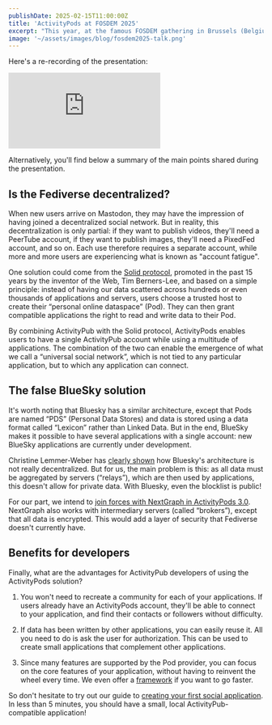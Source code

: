 ```yaml
---
publishDate: 2025-02-15T11:00:00Z
title: 'ActivityPods at FOSDEM 2025'
excerpt: "This year, at the famous FOSDEM gathering in Brussels (Belgium), we were invited by the SocialWeb devroom to give a presentation on ActivityPods. It was an opportunity to highlight the “universal social network” that would be possible with ActivityPods, and how it differs from the Bluesky project."
image: '~/assets/images/blog/fosdem2025-talk.png'
---
```



Here's a re-recording of the presentation:

<iframe class="video" sandbox="allow-same-origin allow-scripts allow-popups" src="https://videos-libr.es/videos/embed/oeGssBch6gRoBrtc5xFdhy" frameborder="0" allowfullscreen></iframe>

Alternatively, you'll find below a summary of the main points shared during the presentation.

## Is the Fediverse decentralized?

When new users arrive on Mastodon, they may have the impression of having joined a decentralized social network. But in reality, this decentralization is only partial: if they want to publish videos, they'll need a PeerTube account, if they want to publish images, they'll need a PixedFed account, and so on. Each use therefore requires a separate account, while more and more users are experiencing what is known as "account fatigue".

One solution could come from the [Solid protocol](https://solidproject.org), promoted in the past 15 years by the inventor of the Web, Tim Berners-Lee, and based on a simple principle: instead of having our data scattered across hundreds or even thousands of applications and servers, users choose a trusted host to create their “personal online dataspace” (Pod). They can then grant compatible applications the right to read and write data to their Pod.

<ImageCaption src={solidProject} label="The Solid project in a glance" />

By combining ActivityPub with the Solid protocol, ActivityPods enables users to have a single ActivityPub account while using a multitude of applications. The combination of the two can enable the emergence of what we call a “universal social network”, which is not tied to any particular application, but to which any application can connect.

## The false BlueSky solution

It's worth noting that Bluesky has a similar architecture, except that Pods are named “PDS” (Personal Data Stores) and data is stored using a data format called “Lexicon” rather than Linked Data. But in the end, BlueSky makes it possible to have several applications with a single account: new BlueSky applications are currently under development.

<ImageCaption src={blueskyComparison} label="Comparison between Bluesky and Solid architectures" />

Christine Lemmer-Weber has [clearly shown](https://dustycloud.org/blog/how-decentralized-is-bluesky/) how Bluesky's architecture is not really decentralized. But for us, the main problem is this: as all data must be aggregated by servers (“relays”), which are then used by applications, this doesn't allow for private data. With Bluesky, even the blocklist is public!

For our part, we intend to [join forces with NextGraph in ActivityPods 3.0](/activitypods-and-nextgraph-are-joining-forces). NextGraph also works with intermediary servers (called “brokers”), except that all data is encrypted. This would add a layer of security that Fediverse doesn't currently have.

## Benefits for developers

Finally, what are the advantages for ActivityPub developers of using the ActivityPods solution?

1. You won't need to recreate a community for each of your applications. If users already have an ActivityPods account, they'll be able to connect to your application, and find their contacts or followers without difficulty.

2. If data has been written by other applications, you can easily reuse it. All you need to do is ask the user for authorization. This can be used to create small applications that complement other applications.

3. Since many features are supported by the Pod provider, you can focus on the core features of your application, without having to reinvent the wheel every time. We even offer a [framework](https://docs.activitypods.org/app-framework/backend/introduction/) if you want to go faster.

So don't hesitate to try out our guide to [creating your first social application](https://docs.activitypods.org/guides/create-your-first-social-app/). In less than 5 minutes, you should have a small, local ActivityPub-compatible application!
